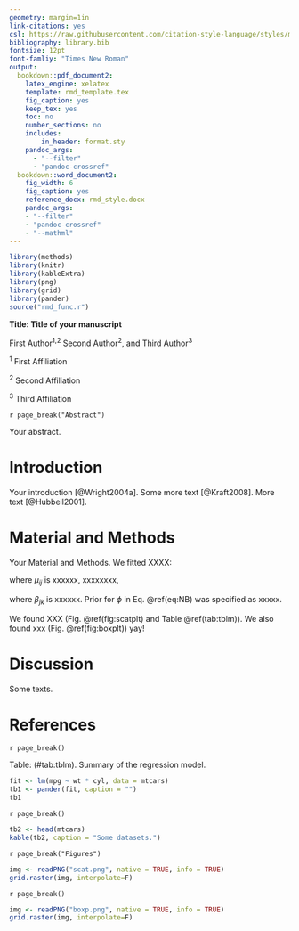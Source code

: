 ```yaml
---
geometry: margin=1in
link-citations: yes
csl: https://raw.githubusercontent.com/citation-style-language/styles/master/ecology.csl
bibliography: library.bib
fontsize: 12pt
font-famliy: "Times New Roman"
output:
  bookdown::pdf_document2:
    latex_engine: xelatex
    template: rmd_template.tex
    fig_caption: yes
    keep_tex: yes
    toc: no
    number_sections: no
    includes:
        in_header: format.sty
    pandoc_args:
      - "--filter"
      - "pandoc-crossref"
  bookdown::word_document2:
    fig_width: 6
    fig_caption: yes
    reference_docx: rmd_style.docx
    pandoc_args:
    - "--filter"
    - "pandoc-crossref"
    - "--mathml"
---
```



```r
library(methods)
library(knitr)
library(kableExtra)
library(png)
library(grid)
library(pander)
source("rmd_func.r")
```


**Title: Title of your manuscript**

$$ $$

First Author^1,2^ Second Author^2^, and Third Author^3^

$$ $$

^1^ First Affiliation

^2^ Second Affiliation

^3^ Third Affiliation


`r page_break("Abstract")`

Your abstract.

# Introduction

Your introduction [@Wright2004a]. Some more text [@Kraft2008]. More text [@Hubbell2001].

# Material and Methods

Your Material and Methods. We fitted XXXX:

\begin{equation}
N_{ij} \sim NB(\mu_{ij}, \phi)
(\#eq:NB)
\end{equation}

where $\mu_{ij}$ is xxxxxx, xxxxxxxx,

\begin{equation}
\mu_{ij} \times v_i = exp(\Sigma \beta_{jk} z_{ik})
(\#eq:mu)
\end{equation}

where $\beta_{jk}$ is xxxxxx. Prior for $\phi$ in Eq. \@ref(eq:NB) was specified as xxxxx.

We found XXX (Fig. \@ref(fig:scatplt) and Table \@ref(tab:tblm)). We also found xxx (Fig. \@ref(fig:boxplt)) yay!

# Discussion

Some texts.

# References

<div id="refs"></div>


`r page_break()`


Table: (\#tab:tblm). Summary of the regression model.

```r
fit <- lm(mpg ~ wt * cyl, data = mtcars)
tb1 <- pander(fit, caption = "")
tb1
```

`r page_break()`

```r
tb2 <- head(mtcars)
kable(tb2, caption = "Some datasets.")

```

`r page_break("Figures")`

```r

img <- readPNG("scat.png", native = TRUE, info = TRUE)
grid.raster(img, interpolate=F)

```

`r page_break()`

```r

img <- readPNG("boxp.png", native = TRUE, info = TRUE)
grid.raster(img, interpolate=F)

```
